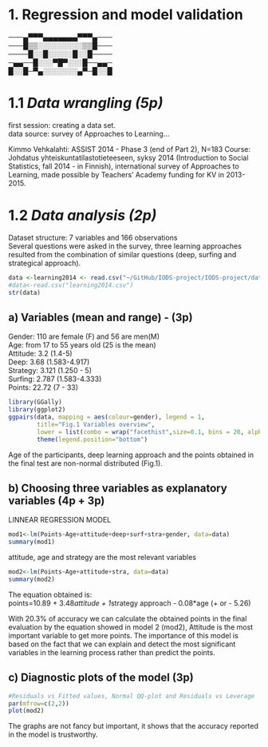 
# **1. Regression and model validation**

───▄▀▀▀▄▄▄▄▄▄▄▀▀▀▄───   
───█▒▒░░░░░░░░░▒▒█───   
────█░░█░░░░░█░░█────   
─▄▄──█░░░▀█▀░░░█──▄▄─   
█░░█─▀▄░░░░░░░▄▀─█░░█    


# 1.1  _Data wrangling (5p)_   

first session: creating a data set.       
data source: survey of Approaches to Learning...

Kimmo Vehkalahti: ASSIST 2014 - Phase 3 (end of Part 2), N=183
Course: Johdatus yhteiskuntatilastotieteeseen, syksy 2014 (Introduction to Social Statistics, fall 2014 - in Finnish),
international survey of Approaches to Learning, made possible by Teachers' Academy funding for KV in 2013-2015.
 
# 1.2 _Data analysis (2p)_       
  Dataset structure: 7 variables and 166 observations    
  Several questions were asked in the survey, three learning approaches resulted from the combination of similar questions (deep,     surfing and strategical approach).

```r
data <-learning2014 <- read.csv("~/GitHub/IODS-project/IODS-project/data_AKMV/learning2014.csv")
#data<-read.csv("learning2014.csv")
str(data)
```


## a) Variables (mean and range) - (3p)    
   
Gender: 110 are female (F) and 56 are men(M)      
Age: from 17 to 55 years old (25 is the mean)      
Attitude: 3.2 (1.4-5)      
Deep: 3.68 (1.583-4.917)      
Strategy: 3.121 (1.250 - 5)      
Surfing: 2.787 (1.583-4.333)      
Points: 22.72 (7 - 33)      

```r
library(GGally)
library(ggplot2)
ggpairs(data, mapping = aes(colour=gender), legend = 1,
        title="Fig.1 Variables overview",
        lower = list(combo = wrap("facethist",size=0.1, bins = 20, alpha=0.3)))+
        theme(legend.position="bottom")
```
 
Age of the participants, deep learning approach and the points obtained in the final test are non-normal distributed (Fig.1).

## b) Choosing three variables as explanatory variables (4p + 3p) 
 LINNEAR REGRESSION MODEL

```r
mod1<-lm(Points~Age+attitude+deep+surf+stra+gender, data=data)
summary(mod1)

```
attitude, age and strategy are the most relevant variables
```r
mod2<-lm(Points~Age+attitude+stra, data=data)
summary(mod2)

```
The equation obtained is:      
points=10.89 + 3.48*attitude + 1*strategy approach - 0.08*age (+ or - 5.26)     

With 20.3% of accuracy we can calculate the obtained points in the final evaluation by the equation showed in model 2 (mod2), Attitude is the most important variable to get more points. The importance of this model is based on the fact that we can explain and detect the most significant variables in the learning process rather than predict the points.    

## c) Diagnostic plots of the model (3p)

```r
#Residuals vs Fitted values, Normal QQ-plot and Residuals vs Leverage
par(mfrow=c(2,2))
plot(mod2)

```

The graphs are not fancy but important, it shows that the accuracy reported in the model is trustworthy.

